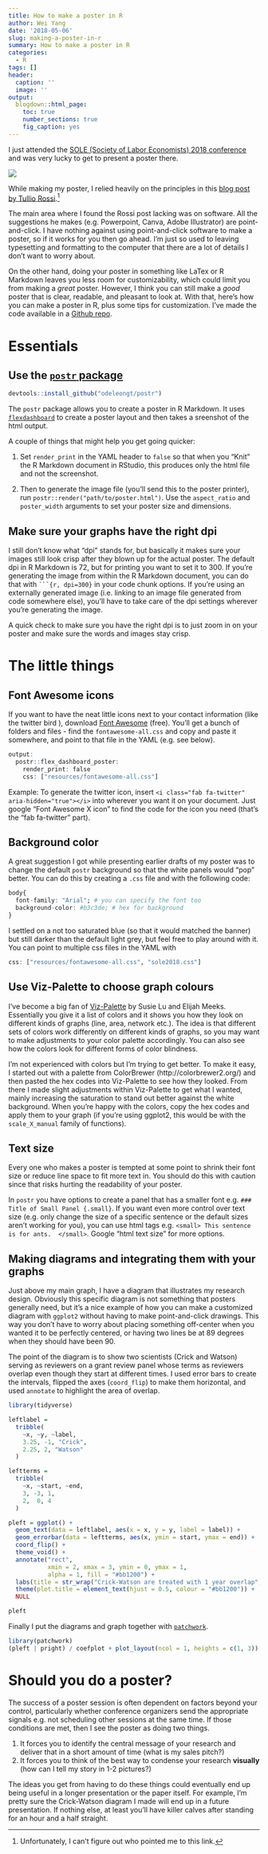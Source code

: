 ```yaml
---
title: How to make a poster in R
author: Wei Yang
date: '2018-05-06'
slug: making-a-poster-in-r
summary: How to make a poster in R
categories:
  - R
tags: []
header:
  caption: ''
  image: ''
output:
  blogdown::html_page:
    toc: true
    number_sections: true
    fig_caption: yes
---
```


I just attended the [SOLE (Society of Labor Economists) 2018 conference](http://www.sole-jole.org/2018FullProgram.html) and was very lucky to get to present a poster there. 

![](/post/2018-05-06-making-a-poster-in-r_files/sole2018.png)

While making my poster, I relied heavily on the principles in this [blog post by Tullio Rossi](https://www.animateyour.science/single-post/How-to-design-an-award-winning-conference-poster).^[Unfortunately, I can't figure out who pointed me to this link.] 

The main area where I found the Rossi post lacking was on software. All the suggestions he makes (e.g. Powerpoint, Canva, Adobe Illustrator) are point-and-click. I have nothing against using point-and-click software to make a poster, so if it works for you then go ahead. I'm just so used to leaving typesetting and formatting to the computer that there are a lot of details I don't want to worry about.

On the other hand, doing your poster in something like LaTex or R Markdown leaves you less room for customizability, which could limit you from making a *great* poster. However, I think you can still make a *good* poster that is clear, readable, and pleasant to look at. With that, here's how you can make a poster in R, plus some tips for customization. I've made the code available in a [Github repo](https://github.com/weiyangtham/sole2018_poster_example).

# Essentials

## Use the [`postr` package](https://github.com/odeleongt/postr)

```r
devtools::install_github("odeleongt/postr")
```

The `postr` package allows you to create a poster in R Markdown. It uses [`flexdashboard`](https://rmarkdown.rstudio.com/flexdashboard/using.html) to create a poster layout and then takes a sreenshot of the html output. 

A couple of things that might help you get going quicker: 

1. Set `render_print` in the YAML header to `false` so that when you "Knit" the R Markdown document in RStudio, this produces only the html file and not the screenshot. 

1. Then to generate the image file (you'll send this to the poster printer), run `postr::render("path/to/poster.html")`. Use the `aspect_ratio` and `poster_width` arguments to set your poster size and dimensions. 

## Make sure your graphs have the right dpi

I still don't know what "dpi" stands for, but basically it makes sure your images still look crisp after they blown up for the actual poster. The default dpi in R Markdown is 72, but for printing you want to set it to 300. If you're generating the image from within the R Markdown document, you can do that with ` ```{r, dpi=300} ` in your code chunk options. If you're using an externally generated image (i.e. linking to an image file generated from code somewhere else), you'll have to take care of the dpi settings wherever you're generating the image. 

A quick check to make sure you have the right dpi is to just zoom in on your poster and make sure the words and images stay crisp. 

# The little things

## Font Awesome icons

If you want to have the neat little icons next to your contact information (like the twitter bird 
<i class="fa fa-twitter" aria-hidden="true"></i>), download [Font Awesome](https://fontawesome.com/) (free). You'll get a bunch of folders and files - find the `fontawesome-all.css` and copy and paste it somewhere, and point to that file in the YAML (e.g. see below). 

```r
output: 
  postr::flex_dashboard_poster:
    render_print: false
    css: ["resources/fontawesome-all.css"]
```

Example: To generate the twitter icon, insert `<i class="fab fa-twitter" aria-hidden="true"></i>` into wherever you want it on your document. Just google "Font Awesome X icon" to find the code for the icon you need (that's the "fab fa-twitter" part). 

## Background color

A great suggestion I got while presenting earlier drafts of my poster was to change the default `postr` background so that the white panels would "pop" better. You can do this by creating a `.css` file and with the following code: 

```r
body{
  font-family: "Arial"; # you can specify the font too
  background-color: #b3c3de; # hex for background
}
```

I settled on a not too saturated blue (so that it would matched the banner) but still darker than the default light grey, but feel free to play around with it. You can point to multiple css files in the YAML with 

```r
css: ["resources/fontawesome-all.css", "sole2018.css"]
```


## Use Viz-Palette to choose graph colours 

I've become a big fan of [Viz-Palette](http://projects.susielu.com/viz-palette) by Susie Lu and Elijah Meeks. Essentially you give it a list of colors and it shows you how they look on different kinds of graphs (line, area, network etc.). The idea is that different sets of colors work differently on different kinds of graphs, so you may want to make adjustments to your color palette accordingly. You can also see how the colors look for different forms of color blindness. 

I'm not experienced with colors but I'm trying to get better. To make it easy, I started out with a palette from ColorBrewer (http://colorbrewer2.org/) and then pasted the hex codes into Viz-Palette to see how they looked. From there I made slight adjustments within Viz-Palette to get what I wanted, mainly increasing the saturation to stand out better against the white background. When you're happy with the colors, copy the hex codes and apply them to your graph (if you're using ggplot2, this would be with the `scale_X_manual` family of functions). 

## Text size 

Every one who makes a poster is tempted at some point to shrink their font size or reduce line space to fit more text in. You should do this with caution since that risks hurting the readability of your poster. 

In `postr` you have options to create a panel that has a smaller font e.g. `### Title of Small Panel {.small}`. If you want even more control over text size (e.g. only change the size of a specific sentence or the default sizes aren't working for you), you can use html tags e.g. `<small>
This sentence is for ants. 
</small>`. Google "html text size" for more options. 

## Making diagrams and integrating them with your graphs

Just above my main graph, I have a diagram that illustrates my research design. Obviously this specific diagram is not something that posters generally need, but it's a nice example of how you can make a customized diagram with `ggplot2` without having to make point-and-click drawings. This way you don't have to worry about placing something off-center when you wanted it to be perfectly centered, or having two lines be at 89 degrees when they should have been 90. 

The point of the diagram is to show two scientists (Crick and Watson) serving as reviewers on a grant review panel whose terms as reviewers overlap even though they start at different times. I used error bars to create the intervals, flipped the axes (`coord_flip`) to make them horizontal, and used `annotate` to highlight the area of overlap.

```r
library(tidyverse)

leftlabel = 
  tribble(
    ~x, ~y, ~label, 
    3.25, -1, "Crick",
    2.25, 2, "Watson"
  )

leftterms = 
  tribble(
    ~x, ~start, ~end, 
    3, -3, 1, 
    2,  0, 4
  )

pleft = ggplot() + 
  geom_text(data = leftlabel, aes(x = x, y = y, label = label)) +
  geom_errorbar(data = leftterms, aes(x, ymin = start, ymax = end)) + 
  coord_flip() + 
  theme_void() + 
  annotate("rect", 
           xmin = 2, xmax = 3, ymin = 0, ymax = 1, 
           alpha = 1, fill = "#bb1200") + 
  labs(title = str_wrap("Crick-Watson are treated with 1 year overlap", 25)) +
  theme(plot.title = element_text(hjust = 0.5, colour = "#bb1200")) + 
  NULL

pleft
```

Finally I put the diagrams and graph together with [`patchwork`](https://github.com/thomasp85/patchwork).

```r
library(patchwork)
(pleft | pright) / coefplot + plot_layout(ncol = 1, heights = c(1, 3))
```

# Should you do a poster?

The success of a poster session is often dependent on factors beyond your control, particularly whether conference organizers send the appropriate signals e.g. not scheduling other sessions at the same time. If those conditions are met, then I see the poster as doing two things. 

1. It forces you to identify the central message of your research and deliver that in a short amount of time (what is my sales pitch?)
1. It forces you to think of the best way to condense your research **visually** (how can I tell my story in 1-2 pictures?)

The ideas you get from having to do these things could eventually end up being useful in a longer presentation or the paper itself. For example, I'm pretty sure the Crick-Watson diagram I made will end up in a future presentation. If nothing else, at least you'll have killer calves after standing for an hour and a half straight.









